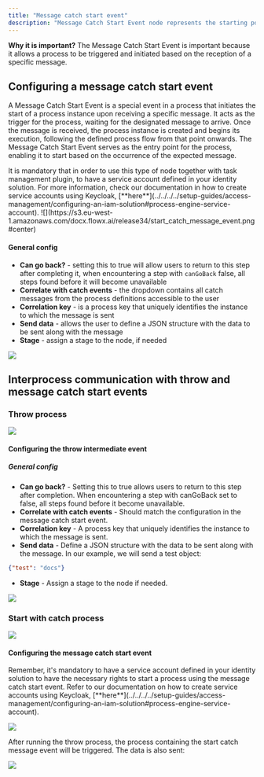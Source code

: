 ```yaml
---
title: "Message catch start event"
description: "Message Catch Start Event node represents the starting point for a process instance based on the receipt of a specific message. When this event is triggered by receiving the designated message, it initiates the execution of the associated process."
---
```


**Why it is important?** The Message Catch Start Event is important because it allows a process to be triggered and initiated based on the reception of a specific message.

## Configuring a message catch start event

A Message Catch Start Event is a special event in a process that initiates the start of a process instance upon receiving a specific message. It acts as the trigger for the process, waiting for the designated message to arrive. Once the message is received, the process instance is created and begins its execution, following the defined process flow from that point onwards. The Message Catch Start Event serves as the entry point for the process, enabling it to start based on the occurrence of the expected message.

<Warning>
It is mandatory that in order to use this type of node together with task management plugin, to have a service account defined in your identity solution. For more information, check our documentation in how to create service accounts using Keycloak, [**here**](../../../../setup-guides/access-management/configuring-an-iam-solution#process-engine-service-account).
</Warning>

<Frame>
![](https://s3.eu-west-1.amazonaws.com/docx.flowx.ai/release34/start_catch_message_event.png#center)
</Frame>

#### General config

* **Can go back?** - setting this to true will allow users to return to this step after completing it, when encountering a step with `canGoBack` false, all steps found before it will become unavailable
* **Correlate with catch events** - the dropdown contains all catch messages from the process definitions accessible to the user
* **Correlation key** - is a process key that uniquely identifies the instance to which the message is sent
* **Send data** - allows the user to define a JSON structure with the data to be sent along with the message
* **Stage** - assign a stage to the node, if needed

<Frame>

![](https://s3.eu-west-1.amazonaws.com/docx.flowx.ai/building-blocks/node/message_catch_start_config.png)

</Frame>

## Interprocess communication with throw and message catch start events

### Throw process

![](https://s3.eu-west-1.amazonaws.com/docx.flowx.ai/release34/throw_for_start.png)


#### Configuring the throw intermediate event

##### General config

* **Can go back?**  - Setting this to true allows users to return to this step after completion. When encountering a step with canGoBack set to false, all steps found before it become unavailable.
* **Correlate with catch events** - Should match the configuration in the message catch start event.
* **Correlation key** - A process key that uniquely identifies the instance to which the message is sent.
* **Send data** - Define a JSON structure with the data to be sent along with the message. In our example, we will send a test object:

```json
{"test": "docs"}
```
* **Stage** - Assign a stage to the node if needed.


![](https://s3.eu-west-1.amazonaws.com/docx.flowx.ai/release34/throw_for_start_config.png)

### Start with catch process

![](https://s3.eu-west-1.amazonaws.com/docx.flowx.ai/release34/start_catch_message_proc.png)

#### Configuring the message catch start event

<Info>
Remember, it's mandatory to have a service account defined in your identity solution to have the necessary rights to start a process using the message catch start event. Refer to our documentation on how to create service accounts using Keycloak, [**here**](../../../../setup-guides/access-management/configuring-an-iam-solution#process-engine-service-account).
</Info>

![](https://s3.eu-west-1.amazonaws.com/docx.flowx.ai/release34/catch_start_event_config.png)

After running the throw process, the process containing the start catch message event will be triggered. The data is also sent:

![](https://s3.eu-west-1.amazonaws.com/docx.flowx.ai/release34/start_catch_event_response.png)